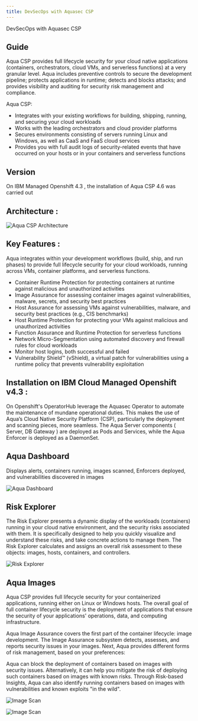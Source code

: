 ```yaml
---
title: DevSecOps with Aquasec CSP
---
```



<PageDescription>

DevSecOps with Aquasec CSP

</PageDescription>

## Guide

Aqua CSP provides full lifecycle security for your cloud native applications (containers, orchestrators, cloud VMs, and serverless functions) at a very granular level. Aqua includes preventive controls to secure the development pipeline; protects applications in runtime; detects and blocks attacks; and provides visibility and auditing for security risk management and compliance.

Aqua CSP:

   * Integrates with your existing workflows for building, shipping, running, and securing your cloud workloads
   * Works with the leading orchestrators and cloud provider platforms
   * Secures environments consisting of servers running Linux and Windows, as well as CaaS  and FaaS cloud services
   * Provides you with full audit logs of security-related events that have occurred on your hosts or in your containers and serverless functions

## Version
On IBM Managed Openshift 4.3 , the installation of Aqua CSP 4.6 was carried out

## Architecture :
 ![Aqua CSP Architecture ](images/Aqua-CSP-Architecture.png "Aqua CSP Ar chitecture")

## Key Features :
 Aqua integrates within your development workflows (build, ship, and run phases) to provide full lifecycle security for your cloud workloads, running across VMs, container platforms, and serverless functions.

* Container Runtime Protection for protecting containers at runtime against malicious and unauthorized activities
* Image Assurance for assessing container images against vulnerabilities, malware, secrets, and security best practices
* Host Assurance for assessing VMs against vulnerabilities, malware, and security best practices (e.g., CIS benchmarks)
* Host Runtime Protection for protecting your VMs against malicious and unauthorized activities
* Function Assurance and Runtime Protection for serverless functions
* Network Micro-Segmentation using automated discovery and firewall rules for cloud workloads
* Monitor host logins, both successful and failed
* Vulnerability Shield™ (vShield), a virtual patch for vulnerabilities using a runtime policy that prevents vulnerability exploitation


## Installation on IBM Cloud Managed Openshift v4.3 :
On Openshift's OperatorHub leverage the Aquasec Operator to automate the maintenance of mundane operational duties. 
This makes the use of Aqua’s Cloud Native Security Platform (CSP), particularly the deployment and scanning pieces, more seamless.
The Aqua Server components ( Server, DB Gateway ) are deployed as Pods and Services, while the Aqua Enforcer is deployed as a DaemonSet.


## Aqua Dashboard
Displays alerts, containers running, images scanned, Enforcers deployed, and vulnerabilities discovered in images

 ![Aqua Dashboard ](images/AquaDashboard.png "Aqua CSP Dashboard")

## Risk Explorer
The Risk Explorer presents a dynamic display of the workloads (containers) running in your cloud native environment, and the security risks associated with them. 
It is specifically designed to help you quickly visualize and understand these risks, and take concrete actions to manage them. 
The Risk Explorer calculates and assigns an overall risk assessment to these objects: images, hosts, containers, and controllers. 

 ![Risk Explorer ](images/AquaRiskExplorer.png "Aqua CSP Risk Explorer")


## Aqua Images
Aqua CSP provides full lifecycle security for your containerized applications, running either on Linux or Windows hosts. 
The overall goal of full container lifecycle security is the deployment of applications that ensure the security of your applications' operations, data, and computing infrastructure.

Aqua Image Assurance covers the first part of the container lifecycle: image development. 
The Image Assurance subsystem detects, assesses, and reports security issues in your images. 
Next, Aqua provides different forms of risk management, based on your preferences:

Aqua can block the deployment of containers based on images with security issues.
Alternatively, it can help you mitigate the risk of deploying such containers based on images with known risks.
Through Risk-based Insights, Aqua can also identify running containers based on images with vulnerabilities and known exploits "in the wild".

 ![Image Scan](images/AquaImages.png "Aqua Image Scan")    


 ![Image Scan](images/AquaImageScan.png "Aqua Image Scan Drill Down")    



